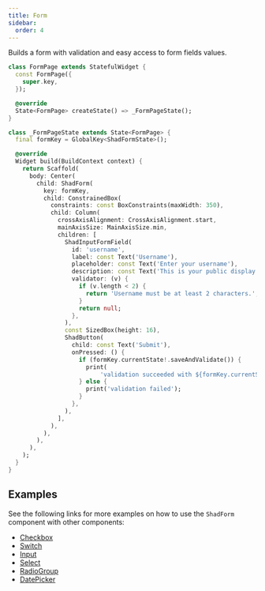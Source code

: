 ```yaml
---
title: Form
sidebar:
  order: 4
---
```



Builds a form with validation and easy access to form fields values.

<Preview src="https://shadcn-ui-playground.pages.dev/form" minHeight="300px">

```dart
class FormPage extends StatefulWidget {
  const FormPage({
    super.key,
  });

  @override
  State<FormPage> createState() => _FormPageState();
}

class _FormPageState extends State<FormPage> {
  final formKey = GlobalKey<ShadFormState>();

  @override
  Widget build(BuildContext context) {
    return Scaffold(
      body: Center(
        child: ShadForm(
          key: formKey,
          child: ConstrainedBox(
            constraints: const BoxConstraints(maxWidth: 350),
            child: Column(
              crossAxisAlignment: CrossAxisAlignment.start,
              mainAxisSize: MainAxisSize.min,
              children: [
                ShadInputFormField(
                  id: 'username',
                  label: const Text('Username'),
                  placeholder: const Text('Enter your username'),
                  description: const Text('This is your public display name.'),
                  validator: (v) {
                    if (v.length < 2) {
                      return 'Username must be at least 2 characters.';
                    }
                    return null;
                  },
                ),
                const SizedBox(height: 16),
                ShadButton(
                  child: const Text('Submit'),
                  onPressed: () {
                    if (formKey.currentState!.saveAndValidate()) {
                      print(
                          'validation succeeded with ${formKey.currentState!.value}');
                    } else {
                      print('validation failed');
                    }
                  },
                ),
              ],
            ),
          ),
        ),
      ),
    );
  }
}
```

</Preview>

## Examples

See the following links for more examples on how to use the `ShadForm` component with other components:

- [Checkbox](../checkbox#form)
- [Switch](../switch#form)
- [Input](../input#form)
- [Select](../select#form)
- [RadioGroup](../radio-group#form)
- [DatePicker](../date-picker#form)
